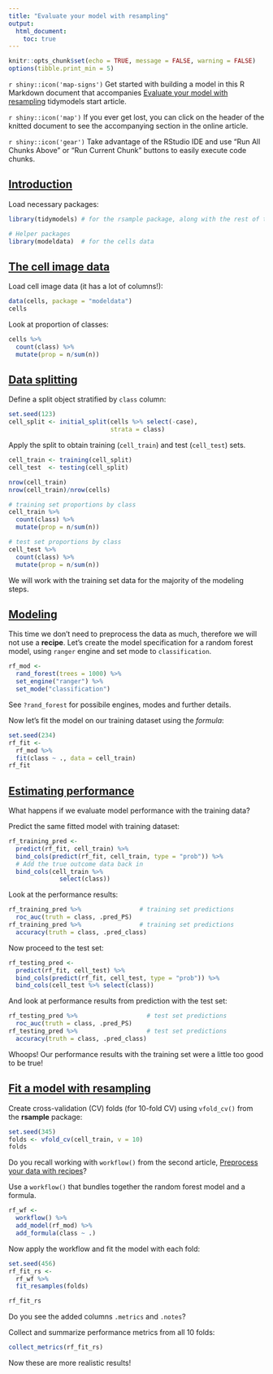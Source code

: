 ```yaml
---
title: "Evaluate your model with resampling"
output: 
  html_document:
    toc: true
---
```


```r
knitr::opts_chunk$set(echo = TRUE, message = FALSE, warning = FALSE)
options(tibble.print_min = 5)
```

`r shiny::icon('map-signs')` Get started with building a model in this R Markdown document that accompanies [Evaluate your model with resampling](https://www.tidymodels.org/start/resampling) tidymodels start article.

`r shiny::icon('map')` If you ever get lost, you can click on the header of the knitted document to see the accompanying section in the online article.

`r shiny::icon('gear')` Take advantage of the RStudio IDE and use "Run All Chunks Above" or "Run Current Chunk" buttons to easily execute code chunks.

## [Introduction](https://www.tidymodels.org/start/resampling/#intro)

Load necessary packages:

```r
library(tidymodels) # for the rsample package, along with the rest of tidymodels

# Helper packages
library(modeldata)  # for the cells data
```

## [The cell image data](https://www.tidymodels.org/start/resampling/#data)

Load cell image data (it has a lot of columns!):

```r
data(cells, package = "modeldata")
cells
```

Look at proportion of classes:

```r
cells %>% 
  count(class) %>% 
  mutate(prop = n/sum(n))
```


## [Data splitting](https://www.tidymodels.org/start/resampling/#data-split)

Define a split object stratified by `class` column:

```r
set.seed(123)
cell_split <- initial_split(cells %>% select(-case), 
                            strata = class)
```

Apply the split to obtain training (`cell_train`) and test (`cell_test`) sets.

```r
cell_train <- training(cell_split)
cell_test  <- testing(cell_split)

nrow(cell_train)
nrow(cell_train)/nrow(cells)

# training set proportions by class
cell_train %>% 
  count(class) %>% 
  mutate(prop = n/sum(n))

# test set proportions by class
cell_test %>% 
  count(class) %>% 
  mutate(prop = n/sum(n))
```

We will work with the training set data for the majority of the modeling steps.

## [Modeling](https://www.tidymodels.org/start/resampling/#modeling)

This time we don't need to preprocess the data as much, therefore we will not use a **recipe**.
Let's create the model specification for a random forest model, using `ranger` engine and set mode to `classification`.

```r
rf_mod <- 
  rand_forest(trees = 1000) %>% 
  set_engine("ranger") %>% 
  set_mode("classification")
```

See `?rand_forest` for possibile engines, modes and further details.   

Now let's fit the model on our training dataset using the *formula*:

```r
set.seed(234)
rf_fit <- 
  rf_mod %>% 
  fit(class ~ ., data = cell_train)
rf_fit
```

## [Estimating performance](https://www.tidymodels.org/start/resampling/#performance)

What happens if we evaluate model performance with the training data?

Predict the same fitted model with training dataset:

```r
rf_training_pred <- 
  predict(rf_fit, cell_train) %>% 
  bind_cols(predict(rf_fit, cell_train, type = "prob")) %>% 
  # Add the true outcome data back in
  bind_cols(cell_train %>% 
              select(class))
```

Look at the performance results:

```r
rf_training_pred %>%                # training set predictions
  roc_auc(truth = class, .pred_PS)
rf_training_pred %>%                # training set predictions
  accuracy(truth = class, .pred_class)
```

Now proceed to the test set:

```r
rf_testing_pred <- 
  predict(rf_fit, cell_test) %>% 
  bind_cols(predict(rf_fit, cell_test, type = "prob")) %>% 
  bind_cols(cell_test %>% select(class))
```

And look at performance results from prediction with the test set:

```r
rf_testing_pred %>%                   # test set predictions
  roc_auc(truth = class, .pred_PS)
rf_testing_pred %>%                   # test set predictions
  accuracy(truth = class, .pred_class)
```

Whoops! Our performance results with the training set were a little too good to be true!

## [Fit a model with resampling](https://www.tidymodels.org/start/resampling/#fit-resamples)

Create cross-validation (CV) folds (for 10-fold CV) using `vfold_cv()` from the **rsample** package:

```r
set.seed(345)
folds <- vfold_cv(cell_train, v = 10)
folds
```

Do you recall working with `workflow()` from the second article, [Preprocess your data with recipes](https://www.tidymodels.org/start/recipes)?

Use a `workflow()` that bundles together the random forest model and a formula.

```r
rf_wf <- 
  workflow() %>%
  add_model(rf_mod) %>%
  add_formula(class ~ .)
```

Now apply the workflow and fit the model with each fold:

```r
set.seed(456)
rf_fit_rs <- 
  rf_wf %>% 
  fit_resamples(folds)

rf_fit_rs
```

Do you see the added columns `.metrics` and `.notes`?

Collect and summarize performance metrics from all 10 folds:

```r
collect_metrics(rf_fit_rs)
```

Now these are more realistic results!

